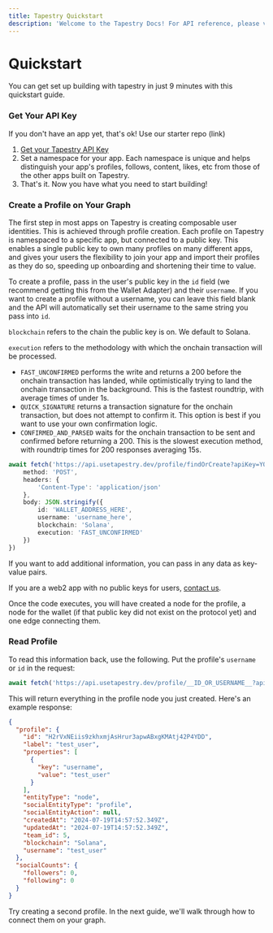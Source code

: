 ```yaml
---
title: Tapestry Quickstart
description: 'Welcome to the Tapestry Docs! For API reference, please visit <a href="https://api.usetapestry.dev/docs" target="_blank" rel="noopener noreferrer">https://api.usetapestry.dev/docs</a>'
---
```


# Quickstart

You can get set up building with tapestry in just 9 minutes with this quickstart guide. 

### Get Your API Key

If you don't have an app yet, that's ok! Use our starter repo (link)

1. [Get your Tapestry API Key](https://app.usetapestry.dev/)
2. Set a namespace for your app. Each namespace is unique and helps distinguish your app's profiles, follows, content, likes, etc from those of the other apps built on Tapestry.
3. That's it. Now you have what you need to start building!

### Create a Profile on Your Graph

The first step in most apps on Tapestry is creating composable user identities. This is achieved through profile creation. Each profile on Tapestry is namespaced to a specific app, but connected to a public key. This enables a single public key to own many profiles on many different apps, and gives your users the flexibility to join your app and import their profiles as they do so, speeding up onboarding and shortening their time to value.

To create a profile, pass in the user's public key in the `id` field (we recommend getting this from the Wallet Adapter) and their `username`. If you want to create a profile without a username, you can leave this field blank and the API will automatically set their username to the same string you pass into `id`.

`blockchain` refers to the chain the public key is on. We default to Solana.

`execution` refers to the methodology with which the onchain transaction will be processed.

* `FAST_UNCONFIRMED` performs the write and returns a 200 before the onchain transaction has landed, while optimistically trying to land the onchain transaction in the background. This is the fastest roundtrip, with average times of under 1s.
* `QUICK_SIGNATURE` returns a transaction signature for the onchain transaction, but does not attempt to confirm it. This option is best if you want to use your own confirmation logic.
* `CONFIRMED_AND_PARSED` waits for the onchain transaction to be sent and confirmed before returning a 200. This is the slowest execution method, with roundtrip times for 200 responses averaging 15s. 

```ts
await fetch('https://api.usetapestry.dev/profile/findOrCreate?apiKey=YOUR_API_KEY', {
    method: 'POST',
    headers: {
        'Content-Type': 'application/json'
    },
    body: JSON.stringify({
        id: 'WALLET_ADDRESS_HERE',
        username: 'username_here',
        blockchain: 'Solana',
        execution: 'FAST_UNCONFIRMED'
    })
})
```

If you want to add additional information, you can pass in any data as key-value pairs.

If you are a web2 app with no public keys for users, [contact us](mailto:nemo@primitives.xyz).

Once the code executes, you will have created a node for the profile, a node for the wallet (if that public key did not exist on the protocol yet) and one edge connecting them.

### Read Profile
To read this information back, use the following. Put the profile's `username` or `id` in the request:

```ts
await fetch('https://api.usetapestry.dev/profile/__ID_OR_USERNAME__?apiKey=YOUR_API_KEY')
```

This will return everything in the profile node you just created. Here's an example response:

```json
{
  "profile": {
    "id": "H2rVxNEiis9zkhxmjAsHrur3apwABxgKMAtj42P4YDD",
    "label": "test_user",
    "properties": [
      {
        "key": "username",
        "value": "test_user"
      }
    ],
    "entityType": "node",
    "socialEntityType": "profile",
    "socialEntityAction": null,
    "createdAt": "2024-07-19T14:57:52.349Z",
    "updatedAt": "2024-07-19T14:57:52.349Z",
    "team_id": 5,
    "blockchain": "Solana",
    "username": "test_user"
  },
  "socialCounts": {
    "followers": 0,
    "following": 0
  }
}
```

Try creating a second profile. In the next guide, we'll walk through how to connect them on your graph.